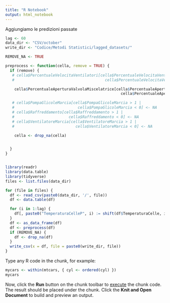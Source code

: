 ```yaml
---
title: "R Notebook"
output: html_notebook
---
```


Aggiungiamo le predizioni passate
```r
lag <- 60
data_dir <- "CSV/october"
write_dir <- "Codice/Metodi Statistici/lagged_datasets/"

REMOVE_NA <- TRUE

preprocess <- function(cella, remove = TRUE) {
  if (remove) {
   # cella$PercentualeVelocitaVentilatori[cella$PercentualeVelocitaVentilatori > 100 |
   #                                        cella$PercentualeVelocitaVentilatori < 0] <- NA

    cella$PercentualeAperturaValvolaMiscelatrice[cella$PercentualeAperturaValvolaMiscelatrice > 100 |
                                                   cella$PercentualeAperturaValvolaMiscelatrice < 0] <- NA

   # cella$PompaGlicoleMarcia[cella$PompaGlicoleMarcia > 1 |
   #                            cella$PompaGlicoleMarcia < 0] <- NA
   # cella$Raffreddamento[cella$Raffreddamento > 1 |
   #                        cella$Raffreddamento < 0] <- NA
   # cella$VentilatoreMarcia[cella$VentilatoreMarcia > 1 |
   #                           cella$VentilatoreMarcia < 0] <- NA

    cella <- drop_na(cella)


  }
}


library(readr)
library(data.table)
library(tidyverse)
files <- list.files(data_dir)

for (file in files) {
  df <- read_csv(paste0(data_dir, '/', file))
  df <- data.table(df)

  for (i in 1:lag) {
    df[, paste0("TemperaturaCelleP", i) := shift(df$TemperaturaCelle, i, type = "lag")]
  }
  df <- as_data_frame(df)
  df <- preprocess(df)
  if (REMOVE_NA) {
    df <- drop_na(df)
  }
  write_csv(x = df, file = paste0(write_dir, file))
}
```

Type any R code in the chunk, for example:
```r
mycars <- within(mtcars, { cyl <- ordered(cyl) })
mycars
```

Now, click the **Run** button on the chunk toolbar to [execute](https://www.jetbrains.com/help/pycharm/r-markdown.html#run-r-code) the chunk code. The result should be placed under the chunk.
Click the **Knit and Open Document** to build and preview an output.
